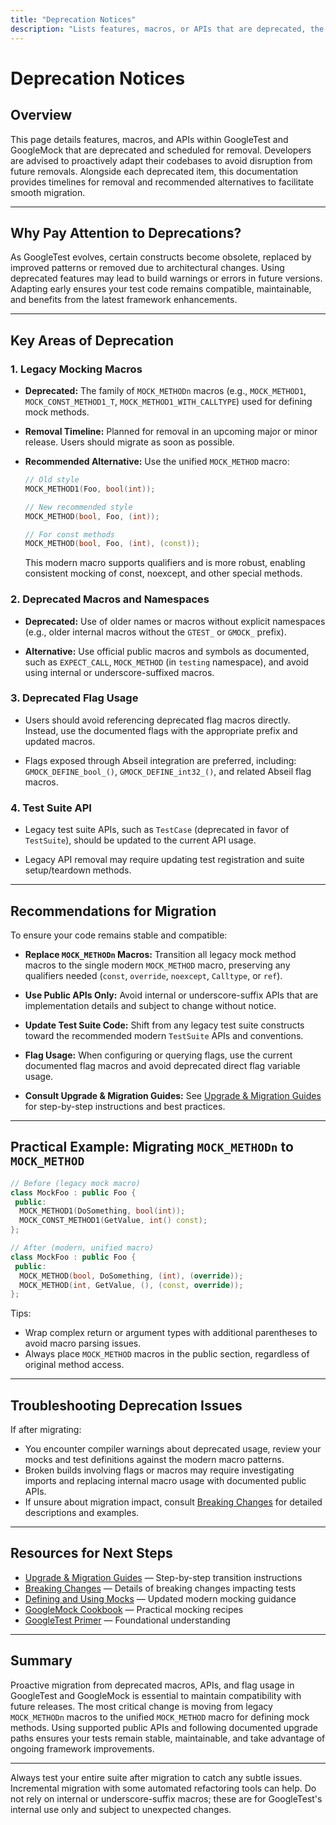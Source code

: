 ```yaml
---
title: "Deprecation Notices"
description: "Lists features, macros, or APIs that are deprecated, the timeline for their removal, and recommended alternatives. This page helps developers proactively adapt their codebases before removals occur."
---
```


# Deprecation Notices

## Overview

This page details features, macros, and APIs within GoogleTest and GoogleMock that are deprecated and scheduled for removal. Developers are advised to proactively adapt their codebases to avoid disruption from future removals. Alongside each deprecated item, this documentation provides timelines for removal and recommended alternatives to facilitate smooth migration.

---

## Why Pay Attention to Deprecations?

As GoogleTest evolves, certain constructs become obsolete, replaced by improved patterns or removed due to architectural changes. Using deprecated features may lead to build warnings or errors in future versions. Adapting early ensures your test code remains compatible, maintainable, and benefits from the latest framework enhancements.

---

## Key Areas of Deprecation

### 1. Legacy Mocking Macros

- **Deprecated:** The family of `MOCK_METHODn` macros (e.g., `MOCK_METHOD1`, `MOCK_CONST_METHOD1_T`, `MOCK_METHOD1_WITH_CALLTYPE`) used for defining mock methods.

- **Removal Timeline:** Planned for removal in an upcoming major or minor release. Users should migrate as soon as possible.

- **Recommended Alternative:** Use the unified `MOCK_METHOD` macro:

  ```cpp
  // Old style
  MOCK_METHOD1(Foo, bool(int));

  // New recommended style
  MOCK_METHOD(bool, Foo, (int));

  // For const methods
  MOCK_METHOD(bool, Foo, (int), (const));
  ```

  This modern macro supports qualifiers and is more robust, enabling consistent mocking of const, noexcept, and other special methods.

### 2. Deprecated Macros and Namespaces

- **Deprecated:** Use of older names or macros without explicit namespaces (e.g., older internal macros without the `GTEST_` or `GMOCK_` prefix).

- **Alternative:** Use official public macros and symbols as documented, such as `EXPECT_CALL`, `MOCK_METHOD` (in `testing` namespace), and avoid using internal or underscore-suffixed macros.

### 3. Deprecated Flag Usage

- Users should avoid referencing deprecated flag macros directly. Instead, use the documented flags with the appropriate prefix and updated macros.

- Flags exposed through Abseil integration are preferred, including: `GMOCK_DEFINE_bool_()`, `GMOCK_DEFINE_int32_()`, and related Abseil flag macros.

### 4. Test Suite API

- Legacy test suite APIs, such as `TestCase` (deprecated in favor of `TestSuite`), should be updated to the current API usage.

- Legacy API removal may require updating test registration and suite setup/teardown methods.

---

## Recommendations for Migration

To ensure your code remains stable and compatible:

- **Replace `MOCK_METHODn` Macros:** Transition all legacy mock method macros to the single modern `MOCK_METHOD` macro, preserving any qualifiers needed (`const`, `override`, `noexcept`, `Calltype`, or `ref`).

- **Use Public APIs Only:** Avoid internal or underscore-suffix APIs that are implementation details and subject to change without notice.

- **Update Test Suite Code:** Shift from any legacy test suite constructs toward the recommended modern `TestSuite` APIs and conventions.

- **Flag Usage:** When configuring or querying flags, use the current documented flag macros and avoid deprecated direct flag variable usage.

- **Consult Upgrade & Migration Guides:** See [Upgrade & Migration Guides](/changelog/breaking-changes-upgrade/upgrade-migration-guides) for step-by-step instructions and best practices.

---

## Practical Example: Migrating `MOCK_METHODn` to `MOCK_METHOD`

```cpp
// Before (legacy mock macro)
class MockFoo : public Foo {
 public:
  MOCK_METHOD1(DoSomething, bool(int));
  MOCK_CONST_METHOD1(GetValue, int() const);
};

// After (modern, unified macro)
class MockFoo : public Foo {
 public:
  MOCK_METHOD(bool, DoSomething, (int), (override));
  MOCK_METHOD(int, GetValue, (), (const, override));
};
```

Tips:
- Wrap complex return or argument types with additional parentheses to avoid macro parsing issues.
- Always place `MOCK_METHOD` macros in the public section, regardless of original method access.

---

## Troubleshooting Deprecation Issues

If after migrating:

- You encounter compiler warnings about deprecated usage, review your mocks and test definitions against the modern macro patterns.
- Broken builds involving flags or macros may require investigating imports and replacing internal macro usage with documented public APIs.
- If unsure about migration impact, consult [Breaking Changes](/changelog/breaking-changes-upgrade/breaking-changes) for detailed descriptions and examples.

---

## Resources for Next Steps

- [Upgrade & Migration Guides](/changelog/breaking-changes-upgrade/upgrade-migration-guides) — Step-by-step transition instructions
- [Breaking Changes](/changelog/breaking-changes-upgrade/breaking-changes) — Details of breaking changes impacting tests
- [Defining and Using Mocks](/api-reference/mocking-framework-apis/defining-mocks) — Updated modern mocking guidance
- [GoogleMock Cookbook](https://google.github.io/googletest/gmock_cook_book.html) — Practical mocking recipes
- [GoogleTest Primer](overview/introduction-overview/product-welcome) — Foundational understanding

---

## Summary

Proactive migration from deprecated macros, APIs, and flag usage in GoogleTest and GoogleMock is essential to maintain compatibility with future releases. The most critical change is moving from legacy `MOCK_METHODn` macros to the unified `MOCK_METHOD` macro for defining mock methods. Using supported public APIs and following documented upgrade paths ensures your tests remain stable, maintainable, and take advantage of ongoing framework improvements.

---

<Tip>
Always test your entire suite after migration to catch any subtle issues. Incremental migration with some automated refactoring tools can help.
</Tip>

<Warning>
Do not rely on internal or underscore-suffix macros; these are for GoogleTest's internal use only and subject to unexpected changes.
</Warning>
